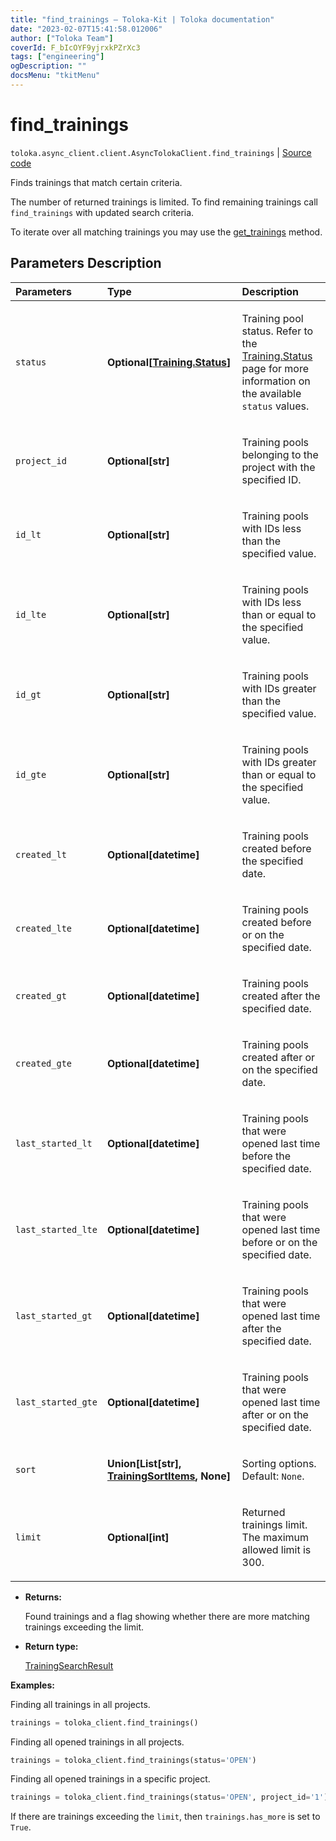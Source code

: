 ```yaml
---
title: "find_trainings — Toloka-Kit | Toloka documentation"
date: "2023-02-07T15:41:58.012006"
author: ["Toloka Team"]
coverId: F_bIcOYF9yjrxkPZrXc3
tags: ["engineering"]
ogDescription: ""
docsMenu: "tkitMenu"
---
```


# find_trainings
`toloka.async_client.client.AsyncTolokaClient.find_trainings` | [Source code](https://github.com/Toloka/toloka-kit/blob/v1.1.3/src/client/__init__.py#L0)

Finds trainings that match certain criteria.

The number of returned trainings is limited. To find remaining trainings call `find_trainings` with updated search criteria.

To iterate over all matching trainings you may use the [get_trainings](/docs/toloka-kit/reference/toloka.client.TolokaClient.get_trainings) method.

## Parameters Description

| Parameters | Type | Description |
| :----------| :----| :-----------|
`status`|**Optional\[[Training.Status](/docs/toloka-kit/reference/toloka.client.training.Training.Status)\]**|<p>Training pool status. Refer to the [Training.Status](/docs/toloka-kit/reference/toloka.client.training.Training.Status) page for more information on the available `status` values.</p>
`project_id`|**Optional\[str\]**|<p>Training pools belonging to the project with the specified ID.</p>
`id_lt`|**Optional\[str\]**|<p>Training pools with IDs less than the specified value.</p>
`id_lte`|**Optional\[str\]**|<p>Training pools with IDs less than or equal to the specified value.</p>
`id_gt`|**Optional\[str\]**|<p>Training pools with IDs greater than the specified value.</p>
`id_gte`|**Optional\[str\]**|<p>Training pools with IDs greater than or equal to the specified value.</p>
`created_lt`|**Optional\[datetime\]**|<p>Training pools created before the specified date.</p>
`created_lte`|**Optional\[datetime\]**|<p>Training pools created before or on the specified date.</p>
`created_gt`|**Optional\[datetime\]**|<p>Training pools created after the specified date.</p>
`created_gte`|**Optional\[datetime\]**|<p>Training pools created after or on the specified date.</p>
`last_started_lt`|**Optional\[datetime\]**|<p>Training pools that were opened last time before the specified date.</p>
`last_started_lte`|**Optional\[datetime\]**|<p>Training pools that were opened last time before or on the specified date.</p>
`last_started_gt`|**Optional\[datetime\]**|<p>Training pools that were opened last time after the specified date.</p>
`last_started_gte`|**Optional\[datetime\]**|<p>Training pools that were opened last time after or on the specified date.</p>
`sort`|**Union\[List\[str\], [TrainingSortItems](/docs/toloka-kit/reference/toloka.client.search_requests.TrainingSortItems), None\]**|<p>Sorting options. Default: `None`.</p>
`limit`|**Optional\[int\]**|<p>Returned trainings limit. The maximum allowed limit is 300.</p>

* **Returns:**

  Found trainings and a flag showing whether there are more matching trainings exceeding the limit.

* **Return type:**

  [TrainingSearchResult](/docs/toloka-kit/reference/toloka.client.search_results.TrainingSearchResult)

**Examples:**

Finding all trainings in all projects.

```python
trainings = toloka_client.find_trainings()
```

Finding all opened trainings in all projects.

```python
trainings = toloka_client.find_trainings(status='OPEN')
```

Finding all opened trainings in a specific project.

```python
trainings = toloka_client.find_trainings(status='OPEN', project_id='1')
```

If there are trainings exceeding the `limit`, then `trainings.has_more` is set to `True`.
